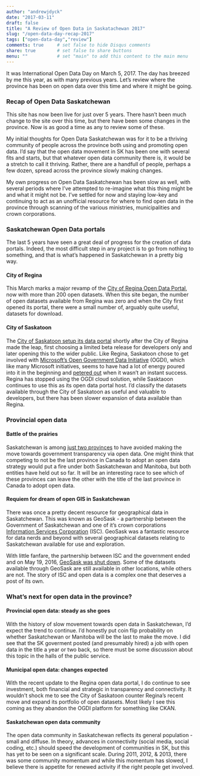 ```yaml
---
author: "andrewjdyck"
date: "2017-03-11"
draft: false
title: "A Review of Open Data in Saskatachewan 2017"
slug: "/open-data-day-recap-2017"
tags: ["open-data-day","review"]
comments: true     # set false to hide Disqus comments
share: true        # set false to share buttons
menu: ""           # set "main" to add this content to the main menu
---
```

  

It was International Open Data Day on March 5, 2017. The day has breezed by me this year, as with many previous years. Let's review where the province has been on open data over this time and where it might be going.

### Recap of Open Data Saskatchewan
This site has now been live for just over 5 years. There hasn't been much change to the site over this time, but there have been some changes in the province. Now is as good a time as any to review some of these.

My initial thoughts for Open Data Saskatchewan was for it to be a thriving community of people across the province both using and promoting open data. I'd say that the open data movement in SK has been one with several fits and starts, but that whatever open data community there is, it would be a stretch to call it thriving. Rather, there are a handfull of people, perhaps a few dozen, spread across the province slowly making changes. 

My own progress on Open Data Saskatchewan has been slow as well, with several periods where I've attempted to re-imagine what this thing might be and what it might not be. I've settled for now and staying low-key and continuing to act as an unofficial resource for where to find open data in the province through scanning of the various ministries, municipalities and crown corporations. 

### Saskatchewan Open Data portals
The last 5 years have seen a great deal of progress for the creation of data portals. Indeed, the most difficult step in any project is to go from nothing to something, and that is what's happened in Saskatchewan in a pretty big way. 

#### City of Regina
This March marks a major revamp of the [City of Regina Open Data Portal](http://open.regina.ca/), now with more than 200 open datasets. When this site began, the number of open datasets available from Regina was zero and when the City first opened its portal, there were a small number of, arguably quite useful, datasets for download. 

#### City of Saskatoon
The [City of Saskatoon setup its data portal](http://opendata-saskatoon.cloudapp.net/) shortly after the City of Regina made the leap, first choosing a limited beta release for developers only and later opening this to the wider public. Like Regina, Saskatoon chose to get involved with [Microsoft's Open Government Data Initiative](https://news.microsoft.com/2009/05/07/microsoft-open-government-data-initiative-to-help-foster-transparency-and-collaboration/) (OGDI), which like many Microsoft initiatives, seems to have had a lot of energy poured into it in the beginning and [petered out](https://github.com/openlab/OGDI-DataLab) when it wasn't an instant success. Regina has stopped using the OGDI cloud solution, while Sasktaoon continues to use this as its open data portal host. I'd classify the datasets available through the City of Saskatoon as useful and valuable to developers, but there has been slower expansion of data available than Regina.

### Provincial open data
#### Battle of the prairies
Saskatchewan is among [just two provinces](http://open.canada.ca/en/maps/open-data-canada#overlay_0) to have avoided making the move towards government transparency via open data. One might think that competing to not be the last province in Canada to adopt an open data strategy would put a fire under both Saskatchewan and Manitoba, but both entities have held out so far. It will be an interesting race to see which of these provinces can leave the other with the title of the last province in Canada to adopt open data.

#### Requiem for dream of open GIS in Saskatchewan
There was once a pretty decent resource for geographical data in Saskatchewan. This was known as GeoSask - a partnership between the Government of Saskatchewan and one of it's crown corporations [Information Services Corporation](https://www.isc.ca/Pages/default.aspx) (ISC). GeoSask was a fantastic resource for data nerds and beyond with several geographical datasets relating to Saskatchewan available for use and exploration.

With little fanfare, the partnership between ISC and the government ended and on May 19, 2016, [GeoSask was shut down](https://www.isc.ca/Pages/Content%20Gallery/GeoSask.aspx). Some of the datasets available through GeoSask are still available in other locations, while others are not. The story of ISC and open data is a complex one that deserves a post of its own.

### What's next for open data in the province?
#### Provincial open data: steady as she goes
With the history of slow movement towards open data in Saskatchewan, I'd expect the trend to continue. I'd honestly put coin flip probability on whether Saskatchewan or Manitoba will be the last to make the move. I did see that the SK goverment posted (and presumably hired) a job with open data in the title a year or two back, so there must be some discussion about this topic in the halls of the public service.

#### Municipal open data: changes expected
With the recent update to the Regina open data portal, I do continue to see investment, both financial and strategic in transparency and connectivity. It wouldn't shock me to see the City of Saskatoon counter Regina's recent move and expand its portfolio of open datasets. Most likely I see this coming as they abandon the OGDI platform for something like CKAN.

#### Saskatchewan open data community
The open data community in Saskatchewan reflects its general population - small and diffuse. In theory, advances in connectivity (social media, social coding, etc.) should speed the development of communities in SK, but this has yet to be seen on a significant scale. During 2011, 2012, & 2013, there was some community momentum and while this momentum has slowed, I believe there is appetite for renewed activity if the right people get involved.
